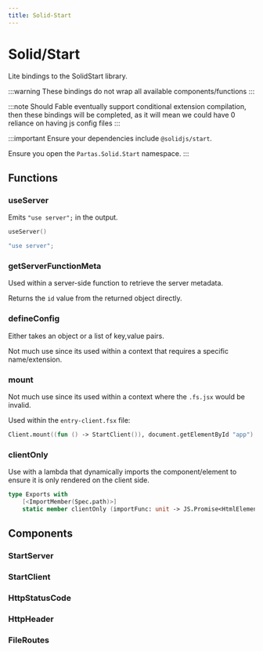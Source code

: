 ```yaml
---
title: Solid-Start
---
```


# Solid/Start

Lite bindings to the SolidStart library.

:::warning
These bindings do not wrap all available components/functions
:::

:::note
Should Fable eventually support conditional extension compilation, then
these bindings will be completed, as it will mean we could have 0 reliance
on having js config files
:::

:::important
Ensure your dependencies include `@solidjs/start`.

Ensure you open the `Partas.Solid.Start` namespace.
:::

## Functions

### useServer

Emits `"use server";` in the output.

```fsharp tab title="F#"
useServer()
```

```jsx tab title="JSX"
"use server";
```

### getServerFunctionMeta

Used within a server-side function to retrieve the server metadata.

Returns the `id` value from the returned object directly.

### defineConfig

Either takes an object or a list of key,value pairs.

Not much use since its used within a context that requires a specific name/extension.

### mount

Not much use since its used within a context where the `.fs.jsx` would be invalid.

Used within the `entry-client.fsx` file:

```fsharp
Client.mount((fun () -> StartClient()), document.getElementById "app")
```

### clientOnly

Use with a lambda that dynamically imports the component/element to ensure it
is only rendered on the client side.

```fsharp title="Signature"
type Exports with
    [<ImportMember(Spec.path)>]
    static member clientOnly (importFunc: unit -> JS.Promise<HtmlElement>): TagValue = jsNative
```

## Components

### StartServer

### StartClient

### HttpStatusCode

### HttpHeader

### FileRoutes
